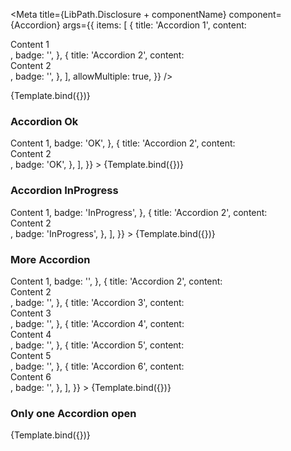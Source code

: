 


<Meta
    title={LibPath.Disclosure + componentName}
    component={Accordion}
    args={{
        items: [
            {
                title: 'Accordion 1',
                content: <div>Content 1</div>,
                badge: '',
            },
            {
                title: 'Accordion 2',
                content: <div>Content 2</div>,
                badge: '',
            },
        ],
        allowMultiple: true,
    }}
/>

<DocsPageHeader
    componentName={componentName}
    componentDescription="This component is used to display content in a vertical dropdown-like manner."
    addImportantNote={true}
    noteMessage="There is a bug with 'Show Code' where nested components inside of props are being enclosed by a MDXCreateElement-tag."
    variant="stable"
/>

<Canvas withToolbar>
    <Story name="Base">{Template.bind({})}</Story>
</Canvas>

<DocsPageBody addStories={true} />

### Accordion Ok

<Canvas withToolbar>
    <Story
        name="Accordion Ok"
        args={{
            items: [
                {
                    title: 'Accordion 1',
                    content: <div>Content 1</div>,
                    badge: 'OK',
                },
                {
                    title: 'Accordion 2',
                    content: <div>Content 2</div>,
                    badge: 'OK',
                },
            ],
        }}
    >
        {Template.bind({})}
    </Story>
</Canvas>

### Accordion InProgress

<Canvas withToolbar>
    <Story
        name="Accordion InProgress"
        args={{
            items: [
                {
                    title: 'Accordion 1',
                    content: <div>Content 1</div>,
                    badge: 'InProgress',
                },
                {
                    title: 'Accordion 2',
                    content: <div>Content 2</div>,
                    badge: 'InProgress',
                },
            ],
        }}
    >
        {Template.bind({})}
    </Story>
</Canvas>

### More Accordion

<Canvas withToolbar>
    <Story
        name="More Accordion"
        args={{
            items: [
                {
                    title: 'Accordion 1',
                    content: <div>Content 1</div>,
                    badge: '',
                },
                {
                    title: 'Accordion 2',
                    content: <div>Content 2</div>,
                    badge: '',
                },
                {
                    title: 'Accordion 3',
                    content: <div>Content 3</div>,
                    badge: '',
                },
                {
                    title: 'Accordion 4',
                    content: <div>Content 4</div>,
                    badge: '',
                },
                {
                    title: 'Accordion 5',
                    content: <div>Content 5</div>,
                    badge: '',
                },
                {
                    title: 'Accordion 6',
                    content: <div>Content 6</div>,
                    badge: '',
                },
            ],
        }}
    >
        {Template.bind({})}
    </Story>
</Canvas>

### Only one Accordion open

<Canvas withToolbar>
    <Story
        name="Only one Accordion open"
        args={{
            allowMultiple: false,
        }}
    >
        {Template.bind({})}
    </Story>
</Canvas>
